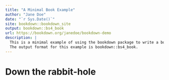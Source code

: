 ```yaml
---
title: "A Minimal Book Example"
author: "Jane Doe"
date: "`r Sys.Date()`"
site: bookdown::bookdown_site
output: bookdown::bs4_book
url: https://bookdown.org/janedoe/bookdown-demo
description: |
  This is a minimal example of using the bookdown package to write a book.
  The output format for this example is bookdown::bs4_book.
---
```


# Down the rabbit-hole

